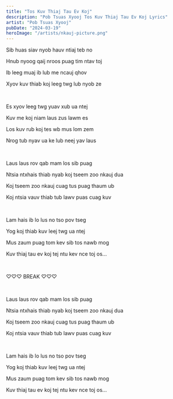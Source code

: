 ```yaml
---
title: "Tos Kuv Thiaj Tau Ev Koj"
description: "Pob Tsuas Xyooj Tos Kuv Thiaj Tau Ev Koj Lyrics"
artist: "Pob Tsuas Xyooj"
pubDate: "2024-03-19"
heroImage: "/artists/nkauj-picture.png"
---
```


Sib huas siav nyob hauv ntiaj teb no

Hnub nyoog qaij nroos puag tim ntav toj

Ib leeg muaj ib lub me ncauj qhov

Xyov kuv thiab koj leeg twg lub nyob ze

<br />

Es xyov leeg twg yuav xub ua ntej

Kuv me koj niam laus zus lawm es

Los kuv rub koj tes wb mus lom zem

Nrog tub nyav ua ke lub neej yav laus

<br />

Laus laus rov qab mam los sib puag

Ntsia ntxhais thiab nyab koj tseem zoo nkauj dua

Koj tseem zoo nkauj cuag tus puag thaum ub

Koj ntsia vauv thiab tub lawv puas cuag kuv

<br />

Lam hais ib lo lus no tso pov tseg

Yog koj thiab kuv leej twg ua ntej

Mus zaum puag tom kev sib tos nawb mog

Kuv thiaj tau ev koj tej ntu kev nce toj os...

<br />

♡♡♡ BREAK ♡♡♡

<br />

Laus laus rov qab mam los sib puag

Ntsia ntxhais thiab nyab koj tseem zoo nkauj dua

Koj tseem zoo nkauj cuag tus puag thaum ub

Koj ntsia vauv thiab tub lawv puas cuag kuv

<br />

Lam hais ib lo lus no tso pov tseg

Yog koj thiab kuv leej twg ua ntej

Mus zaum puag tom kev sib tos nawb mog

Kuv thiaj tau ev koj tej ntu kev nce toj os...
